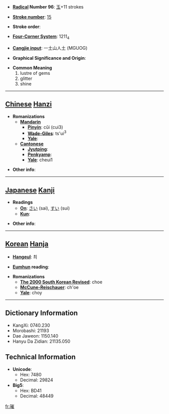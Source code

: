* '''[[Wiktionary:Chinese radical index| Radical]] Number 96''': [[Wiktionary:Chinese radical index 玉|玉]]+11 strokes

* '''[[Wiktionary:Chinese total strokes index|Stroke number]]''': [[Wiktionary:Chinese total strokes index 15|15]]

* '''Stroke order''': 

* '''[[Wiktionary:Chinese four corner index|Four-Corner System]]''': 1211<sub>4</sub>

* '''[[Wiktionary:Chinese Cangjie index|Cangjie input]]''': 一土山人土 (MGUOG)

* '''Graphical Significance and Origin''': 

* '''Common Meaning'''
*#lustre of gems
*# glitter
*# shine


----

== [[Chinese]] [[Hanzi]] ==

* '''Romanizations'''
** '''[[Mandarin]]'''
*** '''[[Pinyin]]''': cǔi (cui3)
*** '''[[Wade-Giles]]''': ts'ui<sup>3</sup>
*** '''[[Yale]]''': 
** '''[[Cantonese]]'''
*** '''[[Jyutping]]''':
*** '''[[Penkyamp]]''': 
*** '''[[Yale]]''': cheui1

* '''Other info''': 

----

== [[Japanese]] [[Kanji]] ==

* '''Readings'''
** '''[[On]]''': [[さい]] (sai), [[すい]] (sui)
** '''[[Kun]]''': 

* '''Other info''':  

----

== [[Korean]] [[Hanja]] ==

* '''[[Hangeul]]''': 최

* '''[[Eumhun]] reading''': 

* '''Romanizations'''
** '''[[The 2000 South Korean Revised Romanization|The 2000 South Korean Revised]]''': choe
** '''[[McCune-Reischauer]]''': ch'oe
** '''[[Yale]]''': choy

----

== Dictionary Information ==

* KangXi: 0740.230
* Morobashi: 21193
* Dae Jaweon: 1150.140
* Hanyu Da Zidian: 21135.050

== Technical Information ==

* '''Unicode''':
** Hex: 7480
** Decimal: 29824
* '''Big5''':
** Hex: BD41
** Decimal: 48449

[[fr:璀]]